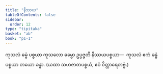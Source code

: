 ```yaml
---
title: "နိဿယ"
tableOfContents: false
sidebar:
  order: 12
type: "tipitaka"
basket: "ab"
book: "p1-1"
---
```



<DynamicBreadcrumb />

<Division number="122" book="p1-1" e="ch" v="36" p="43">

<Paragraph number="454" book="p1-1">
ကုသလံ ဓမ္မံ ပစ္စယာ ကုသလော ဓမ္မော ဥပ္ပဇ္ဇတိ နိဿယပစ္စယာ—  ကုသလံ ဧကံ ခန္ဓံ ပစ္စယာ တယော ခန္ဓာ.

</Paragraph>
</Division>

<Paragraph number="455" type="center" book="p1-1">
(ယထာ သဟဇာတပစ္စယံ, ဧဝံ ဝိတ္ထာရေတဗ္ဗံ.)
</Paragraph>
